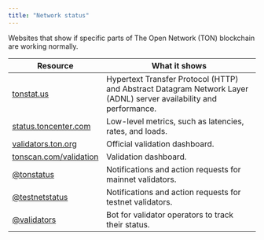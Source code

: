 ```yaml
---
title: "Network status"
---
```


Websites that show if specific parts of The Open Network (TON) blockchain are working normally.

| Resource                                                 | What it shows                                                                                                      |
| -------------------------------------------------------- | ------------------------------------------------------------------------------------------------------------------ |
| [tonstat.us](https://tonstat.us/)                        | Hypertext Transfer Protocol (HTTP) and Abstract Datagram Network Layer (ADNL) server availability and performance. |
| [status.toncenter.com](https://status.toncenter.com/)    | Low-level metrics, such as latencies, rates, and loads.                                                            |
| [validators.ton.org](https://validators.ton.org/)        | Official validation dashboard.                                                                                     |
| [tonscan.com/validation](https://tonscan.com/validation) | Validation dashboard.                                                                                              |
| [@tonstatus](https://t.me/tonstatus)                     | Notifications and action requests for mainnet validators.                                                          |
| [@testnetstatus](https://t.me/testnetstatus)             | Notifications and action requests for testnet validators.                                                          |
| [@validators](https://t.me/validators)                   | Bot for validator operators to track their status.                                                                 |

